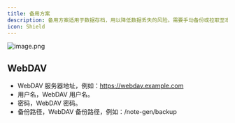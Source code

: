 ```yaml
---
title: 备用方案
description: 备用方案适用于数据存档，用以降低数据丢失的风险。需要手动备份或拉取至本地，目前仅支持 WebDAV。
icon: Shield
---
```


![image.png](https://s2.loli.net/2025/07/10/KQNXgx7zryHoOiW.png)

## WebDAV

- WebDAV 服务器地址，例如：https://webdav.example.com
- 用户名，WebDAV 用户名。
- 密码，WebDAV 密码。
- 备份路径，WebDAV 备份路径，例如：/note-gen/backup
